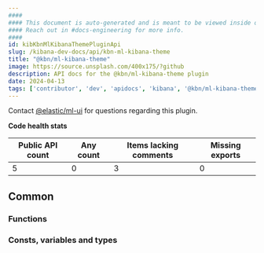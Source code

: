 ```yaml
---
####
#### This document is auto-generated and is meant to be viewed inside our experimental, new docs system.
#### Reach out in #docs-engineering for more info.
####
id: kibKbnMlKibanaThemePluginApi
slug: /kibana-dev-docs/api/kbn-ml-kibana-theme
title: "@kbn/ml-kibana-theme"
image: https://source.unsplash.com/400x175/?github
description: API docs for the @kbn/ml-kibana-theme plugin
date: 2024-04-13
tags: ['contributor', 'dev', 'apidocs', 'kibana', '@kbn/ml-kibana-theme']
---
```




Contact [@elastic/ml-ui](https://github.com/orgs/elastic/teams/ml-ui) for questions regarding this plugin.

**Code health stats**

| Public API count  | Any count | Items lacking comments | Missing exports |
|-------------------|-----------|------------------------|-----------------|
| 5 | 0 | 3 | 0 |

## Common

### Functions
<DocDefinitionList data={kbnMlKibanaThemeObj.common.functions}/>

### Consts, variables and types
<DocDefinitionList data={kbnMlKibanaThemeObj.common.misc}/>

